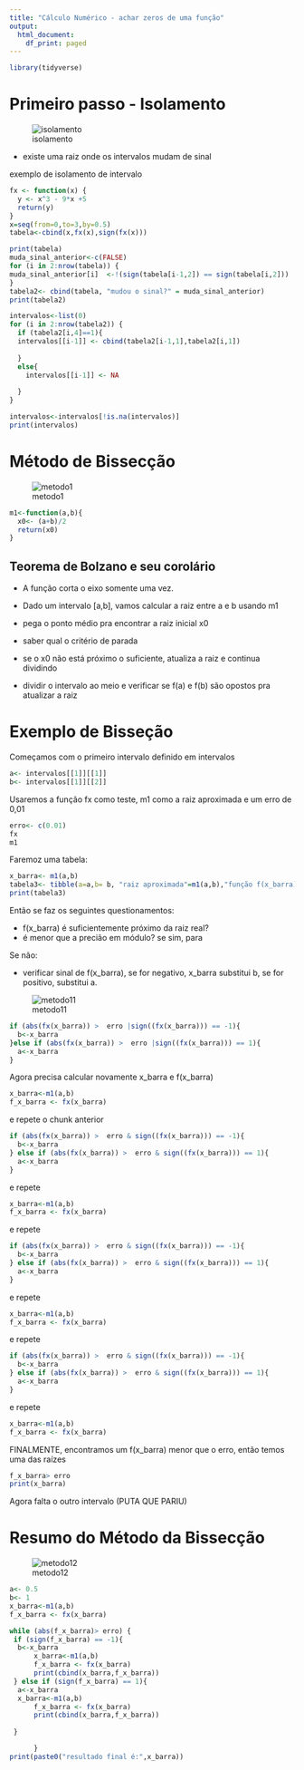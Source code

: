 ```yaml
---
title: "Cálculo Numérico - achar zeros de uma função"
output:
  html_document:
    df_print: paged
---
```


 

```r
library(tidyverse)
```

# Primeiro passo - Isolamento

![isolamento](C:/Users/bkfro/Documents/advancedprogramming/imagens/isolamento.png)

* existe uma raiz onde os intervalos mudam de sinal

exemplo de isolamento de intervalo
```r
fx <- function(x) {
  y <- x^3 - 9*x +5
  return(y)
}
x=seq(from=0,to=3,by=0.5)
tabela<-cbind(x,fx(x),sign(fx(x)))

print(tabela)
muda_sinal_anterior<-c(FALSE)
for (i in 2:nrow(tabela)) {
muda_sinal_anterior[i]  <-!(sign(tabela[i-1,2]) == sign(tabela[i,2]))
}
tabela2<- cbind(tabela, "mudou o sinal?" = muda_sinal_anterior)
print(tabela2)

intervalos<-list(0)
for (i in 2:nrow(tabela2)) {
  if (tabela2[i,4]==1){
  intervalos[[i-1]] <- cbind(tabela2[i-1,1],tabela2[i,1])
  
  }
  else{
    intervalos[[i-1]] <- NA
  
  }
}

intervalos<-intervalos[!is.na(intervalos)]
print(intervalos)
```

# Método de Bissecção
![metodo1](C:/Users/bkfro/Documents/advancedprogramming/imagens/bisseccao.png)

```r
m1<-function(a,b){
  x0<- (a+b)/2
  return(x0)
}
```

## Teorema de Bolzano e seu corolário

* A função corta o eixo somente uma vez.

* Dado um intervalo [a,b], vamos calcular a raiz entre a e b
usando m1

* pega o ponto médio pra encontrar a raiz inicial x0

* saber qual o critério de parada

* se o x0 não está próximo o suficiente, atualiza a raiz e continua dividindo
* dividir o intervalo ao meio e verificar se f(a) e f(b) são opostos pra atualizar a raiz


# Exemplo de Bisseção

Começamos com o primeiro intervalo definido em intervalos

```r
a<- intervalos[[1]][[1]]
b<- intervalos[[1]][[2]]

```

Usaremos a função fx como teste, m1 como a raiz aproximada e um erro de 0,01

```r
erro<- c(0.01)
fx
m1
```

Faremoz uma tabela:
```r
x_barra<- m1(a,b)
tabela3<- tibble(a=a,b= b, "raiz aproximada"=m1(a,b),"função f(x_barra)" = fx(x_barra))
print(tabela3)
```

Então se faz os seguintes questionamentos:

* f(x_barra) é suficientemente próximo da raiz real?
* é menor que a precião em módulo? se sim, para

Se não:

* verificar sinal de f(x_barra), se for negativo, x_barra substitui b, se for positivo, substitui a.

![metodo11](C:/Users/bkfro/Documents/advancedprogramming/imagens/bisseccao2.png)

```r
if (abs(fx(x_barra)) >  erro |sign((fx(x_barra))) == -1){
  b<-x_barra
}else if (abs(fx(x_barra)) >  erro |sign((fx(x_barra))) == 1){
  a<-x_barra
}
```

Agora precisa calcular novamente x_barra e f(x_barra)

```r
x_barra<-m1(a,b)
f_x_barra <- fx(x_barra)
```

e repete o chunk anterior

```r
if (abs(fx(x_barra)) >  erro & sign((fx(x_barra))) == -1){
  b<-x_barra
} else if (abs(fx(x_barra)) >  erro & sign((fx(x_barra))) == 1){
  a<-x_barra
}
```

e repete


```r
x_barra<-m1(a,b)
f_x_barra <- fx(x_barra)
```
e repete
```r
if (abs(fx(x_barra)) >  erro & sign((fx(x_barra))) == -1){
  b<-x_barra
} else if (abs(fx(x_barra)) >  erro & sign((fx(x_barra))) == 1){
  a<-x_barra
}
```

e repete


```r
x_barra<-m1(a,b)
f_x_barra <- fx(x_barra)
```

e repete
```r
if (abs(fx(x_barra)) >  erro & sign((fx(x_barra))) == -1){
  b<-x_barra
} else if (abs(fx(x_barra)) >  erro & sign((fx(x_barra))) == 1){
  a<-x_barra
}
```

e repete


```r
x_barra<-m1(a,b)
f_x_barra <- fx(x_barra)
```


FINALMENTE, encontramos um f(x_barra) menor que o erro, então temos uma das raízes

```r
f_x_barra> erro
print(x_barra)
```

Agora falta o outro intervalo (PUTA QUE PARIU)

# Resumo do Método da Bissecção

![metodo12](C:/Users/bkfro/Documents/advancedprogramming/imagens/resumo_bisseccao.png)

```r
a<- 0.5
b<- 1
x_barra<-m1(a,b)
f_x_barra <- fx(x_barra)

while (abs(f_x_barra)> erro) {
 if (sign(f_x_barra) == -1){
  b<-x_barra
      x_barra<-m1(a,b)
      f_x_barra <- fx(x_barra)
      print(cbind(x_barra,f_x_barra))
 } else if (sign(f_x_barra) == 1){
  a<-x_barra
  x_barra<-m1(a,b)
      f_x_barra <- fx(x_barra)
      print(cbind(x_barra,f_x_barra))
     
 }

      }
print(paste0("resultado final é:",x_barra))

```

